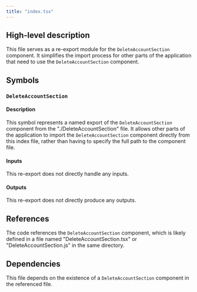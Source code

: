 ```yaml
---
title: "index.tsx"
---
```


## High-level description
This file serves as a re-export module for the `DeleteAccountSection` component. It simplifies the import process for other parts of the application that need to use the `DeleteAccountSection` component.

## Symbols

### `DeleteAccountSection`
#### Description
This symbol represents a named export of the `DeleteAccountSection` component from the "./DeleteAccountSection" file. It allows other parts of the application to import the `DeleteAccountSection` component directly from this index file, rather than having to specify the full path to the component file.

#### Inputs
This re-export does not directly handle any inputs.

#### Outputs
This re-export does not directly produce any outputs.

## References
The code references the `DeleteAccountSection` component, which is likely defined in a file named "DeleteAccountSection.tsx" or "DeleteAccountSection.js" in the same directory.

## Dependencies
This file depends on the existence of a `DeleteAccountSection` component in the referenced file.